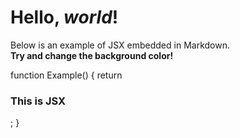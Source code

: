 # Hello, *world*!

Below is an example of JSX embedded in Markdown. <br /> **Try and change
the background color!**

function Example() {
    return <h3>This is JSX</h3>;
}

<div style={{ padding: '20px', backgroundColor: 'tomato' }}>
  <Example/>
</div>
